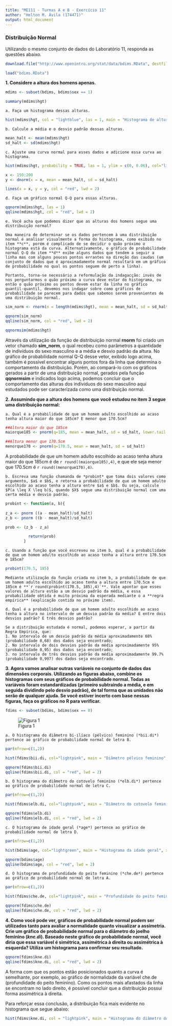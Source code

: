---
title: "ME111 - Turmas A e B - Exercício 11"
author: "Helton M. Ávila (174471)"
output: html_document
---

### Distribuição Normal

Utilizando o mesmo conjunto de dados do Laboratório 11, responda as questões abaixo.

```{r, echo=FALSE}
download.file("http://www.openintro.org/stat/data/bdims.RData", destfile = "bdims.RData")

load("bdims.RData")
```

**1. Considere a altura dos homens apenas.**

```{r}
mdims <- subset(bdims, bdims$sex == 1)

summary(mdims$hgt)
```


    a. Faça um histograma dessas alturas.
    
```{r}
hist(mdims$hgt, col = "lightblue", las = 1, main = "Histograma de altura dos homens", xlab = "Altura (cm)", ylab = "Frequência")
```

    
    b. Calcule a média e o desvio padrão dessas alturas.
    
```{r}
mean_halt <- mean(mdims$hgt)
sd_halt <- sd(mdims$hgt)
```
    
    
    c. Ajuste uma curva normal para esses dados e adicione essa curva ao histograma.
    
```{r}
hist(mdims$hgt, probability = TRUE, las = 1, ylim = c(0, 0.06), col="lightblue", main = "Histograma de altura dos homens", xlab = "Altura (cm)", ylab = "Frequência")

x <- 150:200
y <- dnorm(x = x, mean = mean_halt, sd = sd_halt)

lines(x = x, y = y, col = "red", lwd = 2)
```
   
    
    d. Faça um gráfico normal Q-Q para essas alturas.
    
```{r}
qqnorm(mdims$hgt, las = 1)
qqline(mdims$hgt, col = "red", lwd = 2)
```


    e. Você acha que podemos dizer que as alturas dos homens segue uma distribuição normal?
    
    Uma maneira de determinar se os dados pertencem à uma distribuição normal é analisar visualmente a forma do histograma, como exibido no item **c**, porém é complicado de se decidir o quão próximo o histograma está da curva. Alternativamente, o gráfico de probabilidade normal Q-Q do item **d** exibe alguns dados que tendem a seguir a linha mas com alguns poucos pontos errantes na direção das caudas (um conjunto de dados que é aproximadamente normal resultará em um gráfico de probabilidade no qual os pontos seguem de perto a linha).
    
    Portanto, torna-se necessário a reformulação da indagacção: invés de nos perguntarmos o quão próximo a curva deve estar do histograma, ou então o quão próximo os pontos devem estar da linha no gráfico quantil-quantil, devemos nos indagar sobre como gráficos de probabilidade se parecem para dados que sabemos serem provenientes de uma distribuição normal.
    
    
```{r}
sim_norm <- rnorm(n = length(mdims$hgt), mean = mean_halt, sd = sd_halt)
```

```{r}
qqnorm(sim_norm)
qqline(sim_norm, col = "red", lwd = 2)
```

```{r}
qqnormsim(mdims$hgt) 
```

Através da utilização da função de distribuição normal **rnorm** foi criado um vetor chamado **sim_norm**, o qual recebeu como parâmetros a quantidade de indivíduos do sexo masculino e a média e desvio padrão da altura. No gráfico de probabilidade normal Q-Q desse vetor, exibido logo acima, também é possível encontrar alguns pontos fora da linha que determina o comportamento da distribuição. Porém, ao compará-lo com os gráficos gerados a partir de uma distribuição normal, gerados pela função **qqnormsim** e indicados logo acima, podemos concluir que o comportamento das alturas dos indivíduos do sexo masculino aqui estudados pode ser caracterizada como uma distribuição normal.


**2. Assumindo que a altura dos homens que você estudou no item 3 segue uma distribuição normal:**

    
    a. Qual é a probabilidade de que um homem adulto escolhido ao acaso tenha altura maior do que 185cm? E menor que 170.5cm?
    
```{r}
##Altura maior do que 185cm
maiorque185 <- pnorm(q=185, mean = mean_halt, sd = sd_halt, lower.tail = FALSE)

##Altura menor que 170.5cm
menorque170 <- pnorm(q=170.5, mean = mean_halt, sd = sd_halt)
```

A probabilidade de que um homem adulto escolhido ao acaso tenha altura maior do que 185cm é de `r round((maiorque185),4)`, e que ele seja menor que 170.5cm é `r round((menorque170),4)`.
     
    b. Escreva uma função chamanda de *probint* que toma dois valores como argumento, $a$ e $b$, e retorna a probabilidade de que um homem adulto escolhido ao acaso tenha a altura entre $a$ e $b$. Ou seja, calcule $P(a \leq X \leq b)$, quando $X$ segue uma distribuição normal com uma certa média e desvio padrão.
    
    
```{r}
probint <- function(a, b){
          
z_a <- pnorm ((a - mean_halt)/sd_halt)
z_b <- pnorm ((b - mean_halt)/sd_halt)

prob <- (z_b - z_a)

          return(prob)
        }
```
    
    
    c. Usando a função que você escreveu no item b, qual é a probabilidade de que um homem adulto escolhido ao acaso tenha a altura entre 170.5cm e 185cm?

```{r, eval=FALSE}
probint(170.5, 185)
```      
    
    Mediante utilização da função criada no item b, a probabilidade de que um homem adulto escolhido ao acaso tenha a altura entre 170.5cm e 185cm é **`r round(probint(170.5, 185),4)`**. Vale apontar que esses valores de altura estão a um desvio padrão da média, e essa probabilidade obtida é muito próxima da esperada mediante o a **regra empírica** (explicação contida no próximo item).
    
    d. Qual é a probabilidade de que um homem adulto escolhido ao acaso tenha a altura no intervalo de um desvio padrão da média? E entre dois desvios padrão? E três desvios padrão?
    
    Se a distribuição estudada é normal, podemos esperar, a partir da Regra Empírica, que:
    1. No intervalo de um desvio padrão da média aproximadamente 68% (probabilidade 0,68) dos dados seja encontrado;
    2. No intervalo de dois desvios padrão da média aproximadamente 95% (probabilidade 0,95) dos dados seja encontrado;
    3. no intervalo de três desvios padrão da média aproximadamente 99.7% (probabilidade 0,997) dos dados seja encontrado.
    
    
**3. Agora vamos analisar outras variáveis no conjunto de dados das dimensões corporais. Utilizando as figuras abaixo, combine os histogramas com seus gráficos de probabilidade normal. Todas as variáveis foram estandardizadas (primeiro subtraindo a média, e em seguida dividindo pelo desvio padrão), de tal forma que as unidades não serão de qualquer ajuda. Se você estiver incerto com base nessas figuras, faça os gráficos no R para verificar.**

```{r}
fdims <- subset(bdims, bdims$sex == 0)
```

![Figura 1](histQQmatch.png)


    a. O histograma do diâmetro bi-ilíaco (pélvico) feminino (*bii.di*) pertence ao gráfico de probabilidade normal de letra B.


```{r}
par(mfrow=c(1,2))

hist(fdims$bii.di, col="lightpink", main = "Diâmetro pélvico feminino", xlab = "Diâmetro (cm)", ylab = "Frequência")

qqnorm(fdims$bii.di)
qqline(fdims$bii.di, col = "red", lwd = 2)
```

   
    b. O histograma do diâmetro do cotovelo feminino (*elb.di*) pertence ao gráfico de probabilidade normal de letra C.

```{r}
par(mfrow=c(1,2))

hist(fdims$elb.di, col="lightpink", main = "Diâmetro do cotovelo feminino", xlab = "Diâmetro (cm)", ylab = "Frequência")

qqnorm(fdims$elb.di)
qqline(fdims$elb.di, col = "red", lwd = 2)
```

   
    c. O histograma de idade geral (*age*) pertence ao gráfico de probabilidade normal de letra D.
    
```{r}
par(mfrow=c(1,2))

hist(bdims$age, col="lightgreen", main = "Histograma da idade geral", xlab = "Idade", ylab = "Frequência")

qqnorm(bdims$age)
qqline(bdims$age, col = "red", lwd = 2)
```
    
    d. O histograma de profundidade do peito feminino (*che.de*) pertence ao gráfico de probabilidade normal de letra A.
    
```{r}
par(mfrow=c(1,2))

hist(fdims$che.de, col="lightpink", main = "Profundidade do peito feminino", xlab = "Profunidade (cm)", ylab = "Frequência")

qqnorm(fdims$che.de)
qqline(fdims$che.de, col = "red", lwd = 2)
```


**4. Como você pode ver, gráficos de probabilidade normal podem ser utilizados tanto para avaliar a normalidade quanto visualizar a assimetria. Crie um gráfico de probabilidade normal para o diâmetro do joelho feminino (*kne.di*). Baseado neste gráfico de probabilidade normal, você diria que essa variável é simétrica, assimétrica à direita ou assimétrica à esquerda? Utiliza um histograma para confirmar seu resultado.**

```{r}
qqnorm(fdims$kne.di)
qqline(fdims$kne.di, col = "red", lwd = 2)
```

A forma com que os pontos estão posicionados quanto a curva é semelhante, por exemplo, ao gráfico de normalidade da variável che.de (profundidade do peito feminino). Como os pontos mais afastados da linha se encontram no lado direito, é possível concluir que a distribuição possui forma assimétrica à direita.

Para reforçar essa conclusão, a distribuição fica mais evidente no histograma que segue abaixo:

```{r}
hist(fdims$kne.di, col = "lightpink", main = "Histograma do diâmetro do joelho feminino", xlab = "Diâmetro (cm)", ylab = "Frequência")
```

